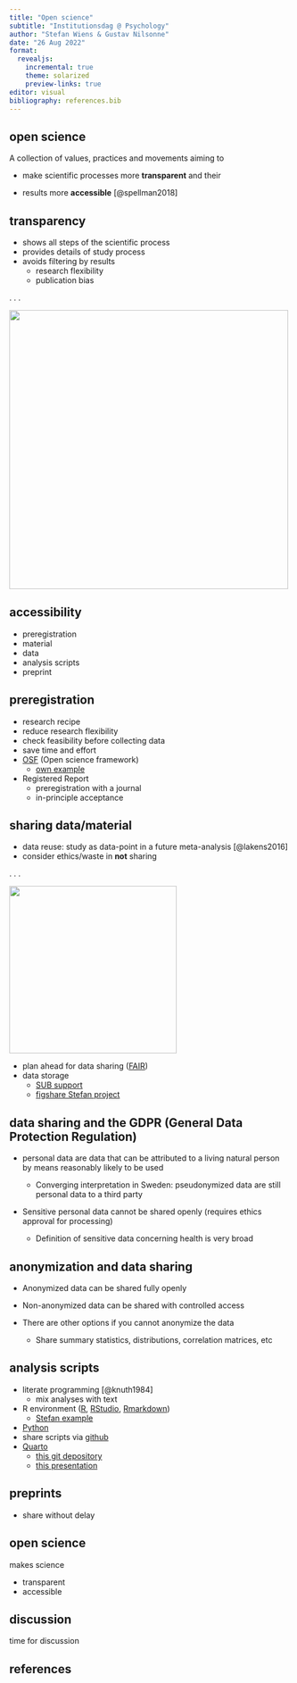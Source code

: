 ```yaml
---
title: "Open science"
subtitle: "Institutionsdag @ Psychology"
author: "Stefan Wiens & Gustav Nilsonne"
date: "26 Aug 2022"
format: 
  revealjs: 
    incremental: true
    theme: solarized
    preview-links: true
editor: visual
bibliography: references.bib
---
```


## open science

A collection of values, practices and movements aiming to

-   make scientific processes more **transparent** and their

-   results more **accessible** [@spellman2018]

## transparency

-   shows all steps of the scientific process
-   provides details of study process
-   avoids filtering by results
    -   research flexibility
    -   publication bias

. . .

![](images/cherrypicking_girl.jpg){.absolute bottom="40" right="10" width="500"}

## accessibility

-   preregistration
-   material
-   data
-   analysis scripts
-   preprint

## preregistration

-   research recipe
-   reduce research flexibility
-   check feasibility before collecting data
-   save time and effort
-   [OSF](https://osf.io/) (Open science framework)
    -   [own example](https://osf.io/psrjf)
-   Registered Report
    -   preregistration with a journal
    -   in-principle acceptance

## sharing data/material

-   data reuse: study as data-point in a future meta-analysis [@lakens2016]
-   consider ethics/waste in **not** sharing

. . .

![](images/data-sharing%20cartoon.jpg){.absolute bottom="50" right="0" width="300"}

-   plan ahead for data sharing ([FAIR](https://www.go-fair.org/fair-principles/))
-   data storage
    -   [SUB support](https://www.su.se/staff/researchers/research-data/manage-store-data)
    -   [figshare Stefan project](https://su.figshare.com/articles/dataset/Open_data_Electrophysiological_correlates_of_in-vivo_and_virtual_reality_therapy_in_spider_phobia/14891607)

## data sharing and the GDPR (General Data Protection Regulation)

-   personal data are data that can be attributed to a living natural person by means reasonably likely to be used

    -   Converging interpretation in Sweden: pseudonymized data are still personal data to a third party

-   Sensitive personal data cannot be shared openly (requires ethics approval for processing)

    -   Definition of sensitive data concerning health is very broad

## anonymization and data sharing


-   Anonymized data can be shared fully openly

-   Non-anonymized data can be shared with controlled access

-   There are other options if you cannot anonymize the data

    -   Share summary statistics, distributions, correlation matrices, etc

## analysis scripts

-   literate programming [@knuth1984]
    -   mix analyses with text
-   R environment ([R](https://www.r-project.org/), [RStudio](https://www.rstudio.com/), [Rmarkdown](https://rmarkdown.rstudio.com/))
    -   [Stefan example](https://su.figshare.com/articles/dataset/Open_data_Electrophysiological_correlates_of_in-vivo_and_virtual_reality_therapy_in_spider_phobia/14891607)
-   [Python](https://www.python.org/)
-   share scripts via [github](https://github.com/)
-   [Quarto](https://quarto.org/)
    -   [this git depository](https://github.com/StefanWiens/open_science_talk.git)
    -   [this presentation](https://stefanwiens.github.io/open_science_talk/openscience.html)

## preprints

-   share without delay

## open science

makes science

-   transparent
-   accessible

## discussion

time for discussion

## references
